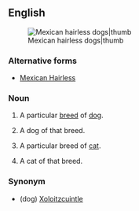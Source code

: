 ==English==
{{wikipedia}}
[[File:Hairless and coated half.JPG|Mexican hairless dogs|thumb]]

===Alternative forms===
*[[Mexican Hairless]]

===Noun===
{{en-noun|head=[[Mexican]] [[hairless]]|~|es}}<!-- see 'Mexican Hairless' for Google hits -->

# {{context|uncountable|lang=en}} A particular [[breed]] of [[dog]].
# {{context|countable|lang=en}} A dog of that breed.
# {{context|uncountable|lang=en}} A particular breed of [[cat]].
# {{context|countable|lang=en}} A cat of that breed.

=== Synonym ===
* (dog) [[Xoloitzcuintle]]